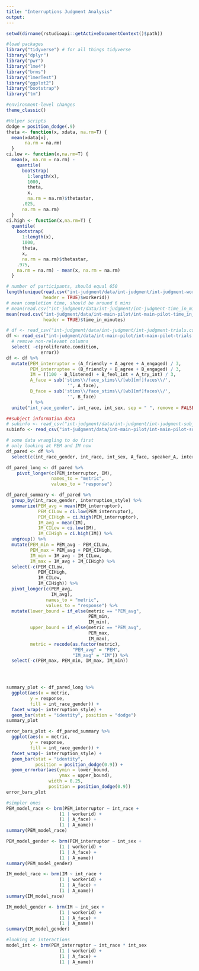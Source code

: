 ```yaml
---
title: "Interruptions Judgment Analysis"
output:
---
```

```r
setwd(dirname(rstudioapi::getActiveDocumentContext()$path))
```


```r
#load packages
library("tidyverse") # for all things tidyverse
library("dplyr")
library("pwr")
library("lme4")
library("brms")
library("lmerTest")
library("ggplot2")
library("bootstrap")
library("tm")

#environment-level changes
theme_classic()

#Helper scripts
dodge = position_dodge(.9)
theta <- function(x, xdata, na.rm=T) {
  mean(xdata[x],
       na.rm = na.rm)
  }
ci.low <- function(x,na.rm=T) {
  mean(x, na.rm = na.rm) - 
    quantile(
      bootstrap(
        1:length(x),
        1000,
        theta,
        x,
        na.rm = na.rm)$thetastar,
      .025,
      na.rm = na.rm)
  }
ci.high <- function(x,na.rm=T) {
  quantile(
    bootstrap(
      1:length(x),
      1000,
      theta,
      x,
      na.rm = na.rm)$thetastar,
    .975,
    na.rm = na.rm) - mean(x, na.rm = na.rm)
  }
```

```r
# number of participants, should equal 650
length(unique(read.csv("int-judgment/data/int-judgment/int-judgment-workerids.csv",
              header = TRUE)$workerid))
# mean completion time, should be around 6 mins
# mean(read.csv("int-judgment/data/int-judgment/int-judgment-time_in_minutes.csv",
mean(read.csv("int-judgment/data/int-main-pilot/int-main-pilot-time_in_minutes.csv",
              header = TRUE)$time_in_minutes)
```


```r
# df <- read_csv("int-judgment/data/int-judgment/int-judgment-trials.csv") %>%
df <- read_csv("int-judgment/data/int-main-pilot/int-main-pilot-trials.csv") %>%
  # remove non-relevant columns
  select( -c(proliferate.condition,
             error))
df <- df %>% 
  mutate(PEM_interruptor = (A_friendly + A_agree + A_engaged) / 3,
         PEM_interruptee = (B_friendly + B_agree + B_engaged) / 3,
         IM = ((100 - B_listened) + B_feel_int + A_try_int) / 3,
         A_face = sub('stims\\/face_stims\\/[wb][mf]faces\\/',
                       '', A_face),
         B_face = sub('stims\\/face_stims\\/[wb][mf]faces\\/',
                       '', B_face)
         ) %>% 
  unite("int_race_gender", int_race, int_sex, sep = " ", remove = FALSE)

##subject information data
# subinfo <- read_csv("int-judgment/data/int-judgment/int-judgment-subjet_information.csv",
subinfo <- read_csv("int-judgment/data/int-main-pilot/int-main-pilot-subjet_information.csv")
```


```r
# some data wrangling to do first
# only looking at PEM and IM now
df_pared <- df %>% 
  select(c(int_race_gender, int_race, int_sex, A_face, speaker_A, interruption_style, PEM_interruptor, IM))

df_pared_long <- df_pared %>% 
    pivot_longer(c(PEM_interruptor, IM),
                 names_to = "metric",
                 values_to = "response")

df_pared_summary <- df_pared %>% 
  group_by(int_race_gender, interruption_style) %>% 
  summarize(PEM_avg = mean(PEM_interruptor),
            PEM_CILow = ci.low(PEM_interruptor),
            PEM_CIHigh = ci.high(PEM_interruptor),
            IM_avg = mean(IM),
            IM_CILow = ci.low(IM),
            IM_CIHigh = ci.high(IM)) %>% 
  ungroup() %>% 
  mutate(PEM_min = PEM_avg - PEM_CILow,
         PEM_max = PEM_avg + PEM_CIHigh,
         IM_min = IM_avg - IM_CILow,
         IM_max = IM_avg + IM_CIHigh) %>% 
  select(-c(PEM_CILow,
            PEM_CIHigh,
            IM_CILow,
            IM_CIHigh)) %>% 
  pivot_longer(c(PEM_avg,
                 IM_avg),
               names_to = "metric",
               values_to = "response") %>% 
  mutate(lower_bound = if_else(metric == "PEM_avg",
                               PEM_min,
                               IM_min),
         upper_bound = if_else(metric == "PEM_avg",
                               PEM_max,
                               IM_max),
         metric = recode(as.factor(metric),
                         "PEM_avg" = "PEM",
                         "IM_avg" = "IM")) %>% 
  select(-c(PEM_max, PEM_min, IM_max, IM_min))
  



summary_plot <- df_pared_long %>% 
  ggplot(aes(x = metric,
         y = response,
         fill = int_race_gender)) +
  facet_wrap(~ interruption_style) +
  geom_bar(stat = "identity", position = "dodge")
summary_plot

error_bars_plot <- df_pared_summary %>% 
  ggplot(aes(x = metric,
         y = response,
         fill = int_race_gender)) +
  facet_wrap(~ interruption_style) +
  geom_bar(stat = "identity",
           position = position_dodge(0.9)) +
  geom_errorbar(aes(ymin = lower_bound,
                    ymax = upper_bound),
                width = 0.25,
                position = position_dodge(0.9))
error_bars_plot
```

```r
#simpler ones
PEM_model_race <- brm(PEM_interruptor ~ int_race + 
                    (1 | workerid) +
                    (1 | A_face) +
                    (1 | A_name))
summary(PEM_model_race)

PEM_model_gender <- brm(PEM_interruptor ~ int_sex + 
                    (1 | workerid) +
                    (1 | A_face) +
                    (1 | A_name))
summary(PEM_model_gender)

IM_model_race <- brm(IM ~ int_race + 
                    (1 | workerid) +
                    (1 | A_face) +
                    (1 | A_name))
summary(IM_model_race)

IM_model_gender <- brm(IM ~ int_sex + 
                    (1 | workerid) +
                    (1 | A_face) +
                    (1 | A_name))
summary(IM_model_gender)

#looking at interactions
model_int <- brm(PEM_interruptor ~ int_race * int_sex
                    (1 | workerid) +
                    (1 | A_face) +
                    (1 | A_name))


```



